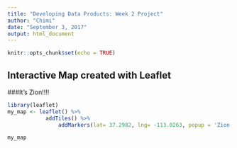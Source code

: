 ---
title: "Developing Data Products: Week 2 Project"
author: "Chimi"
date: "September 3, 2017"
output: html_document
---

```{r setup, include=FALSE}
knitr::opts_chunk$set(echo = TRUE)
```

## Interactive Map created with Leaflet

###It's Zion!!!!

```{r cars}
library(leaflet)
my_map <- leaflet() %>%
            addTiles() %>%
                addMarkers(lat= 37.2982, lng= -113.0263, popup = 'Zion National Park')

my_map
```
